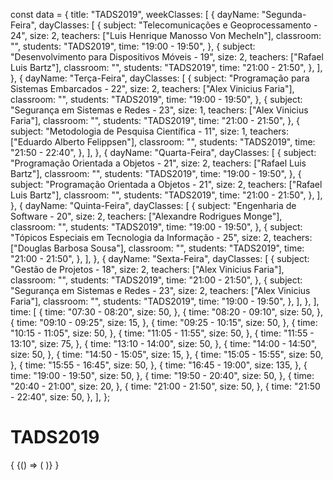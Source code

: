 const data = {
  title: "TADS2019",
  weekClasses: [
    {
      dayName: "Segunda-Feira",
      dayClasses: [
        {
          subject: "Telecomunicações e Geoprocessamento - 24",
          size: 2,
          teachers: ["Luis Henrique Manosso Von Mecheln"],
          classroom: "",
          students: "TADS2019",
          time: "19:00 - 19:50",
        },
        {
          subject: "Desenvolvimento para Dispositivos Móveis - 19",
          size: 2,
          teachers: ["Rafael Luis Bartz"],
          classroom: "",
          students: "TADS2019",
          time: "21:00 - 21:50",
        },
      ],
    },
    {
      dayName: "Terça-Feira",
      dayClasses: [
        {
          subject: "Programação para Sistemas Embarcados - 22",
          size: 2,
          teachers: ["Alex Vinicius Faria"],
          classroom: "",
          students: "TADS2019",
          time: "19:00 - 19:50",
        },
        {
          subject: "Segurança em Sistemas e Redes - 23",
          size: 1,
          teachers: ["Alex Vinicius Faria"],
          classroom: "",
          students: "TADS2019",
          time: "21:00 - 21:50",
        },
        {
          subject: "Metodologia de Pesquisa Científica - 11",
          size: 1,
          teachers: ["Eduardo Alberto Felippsen"],
          classroom: "",
          students: "TADS2019",
          time: "21:50 - 22:40",
        },
      ],
    },
    {
      dayName: "Quarta-Feira",
      dayClasses: [
        {
          subject: "Programação Orientada a Objetos - 21",
          size: 2,
          teachers: ["Rafael Luis Bartz"],
          classroom: "",
          students: "TADS2019",
          time: "19:00 - 19:50",
        },
        {
          subject: "Programação Orientada a Objetos - 21",
          size: 2,
          teachers: ["Rafael Luis Bartz"],
          classroom: "",
          students: "TADS2019",
          time: "21:00 - 21:50",
        },
      ],
    },
    {
      dayName: "Quinta-Feira",
      dayClasses: [
        {
          subject: "Engenharia de Software - 20",
          size: 2,
          teachers: ["Alexandre Rodrigues Monge"],
          classroom: "",
          students: "TADS2019",
          time: "19:00 - 19:50",
        },
        {
          subject: "Tópicos Especiais em Tecnologia da Informação - 25",
          size: 2,
          teachers: ["Douglas Barbosa Sousa"],
          classroom: "",
          students: "TADS2019",
          time: "21:00 - 21:50",
        },
      ],
    },
    {
      dayName: "Sexta-Feira",
      dayClasses: [
        {
          subject: "Gestão de Projetos - 18",
          size: 2,
          teachers: ["Alex Vinicius Faria"],
          classroom: "",
          students: "TADS2019",
          time: "21:00 - 21:50",
        },
        {
          subject: "Segurança em Sistemas e Redes - 23",
          size: 2,
          teachers: ["Alex Vinicius Faria"],
          classroom: "",
          students: "TADS2019",
          time: "19:00 - 19:50",
        },
      ],
    },
  ],
  time: [
    {
      time: "07:30 - 08:20",
      size: 50,
    },
    {
      time: "08:20 - 09:10",
      size: 50,
    },
    {
      time: "09:10 - 09:25",
      size: 15,
    },
    {
      time: "09:25 - 10:15",
      size: 50,
    },
    {
      time: "10:15 - 11:05",
      size: 50,
    },
    {
      time: "11:05 - 11:55",
      size: 50,
    },
    {
      time: "11:55 - 13:10",
      size: 75,
    },
    {
      time: "13:10 - 14:00",
      size: 50,
    },
    {
      time: "14:00 - 14:50",
      size: 50,
    },
    {
      time: "14:50 - 15:05",
      size: 15,
    },
    {
      time: "15:05 - 15:55",
      size: 50,
    },
    {
      time: "15:55 - 16:45",
      size: 50,
    },
    {
      time: "16:45 - 19:00",
      size: 135,
    },
    {
      time: "19:00 - 19:50",
      size: 50,
    },
    {
      time: "19:50 - 20:40",
      size: 50,
    },
    {
      time: "20:40 - 21:00",
      size: 20,
    },
    {
      time: "21:00 - 21:50",
      size: 50,
    },
    {
      time: "21:50 - 22:40",
      size: 50,
    },
  ],
};

# TADS2019

<div>
  {
    <BrowserOnly>
      {() => (
        <Grid
          title={data.title}
          weekClasses={data.weekClasses}
          time={data.time}
        />
      )}
    </BrowserOnly>
  }
</div>
